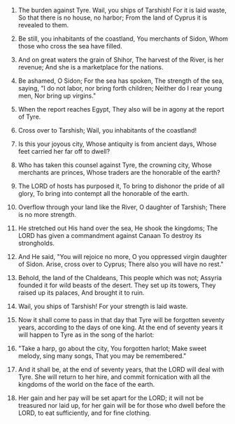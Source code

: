 
1. The burden against Tyre. Wail, you ships of Tarshish! For it is laid waste, So that there is no house, no harbor; From the land of Cyprus it is revealed to them.

2. Be still, you inhabitants of the coastland, You merchants of Sidon, Whom those who cross the sea have filled.

3. And on great waters the grain of Shihor, The harvest of the River, is her revenue; And she is a marketplace for the nations.

4. Be ashamed, O Sidon; For the sea has spoken, The strength of the sea, saying, "I do not labor, nor bring forth children; Neither do I rear young men, Nor bring up virgins."

5. When the report reaches Egypt, They also will be in agony at the report of Tyre.

6. Cross over to Tarshish; Wail, you inhabitants of the coastland!

7. Is this your joyous city, Whose antiquity is from ancient days, Whose feet carried her far off to dwell?

8. Who has taken this counsel against Tyre, the crowning city, Whose merchants are princes, Whose traders are the honorable of the earth?

9. The LORD of hosts has purposed it, To bring to dishonor the pride of all glory, To bring into contempt all the honorable of the earth.

10. Overflow through your land like the River, O daughter of Tarshish; There is no more strength.

11. He stretched out His hand over the sea, He shook the kingdoms; The LORD has given a commandment against Canaan To destroy its strongholds.

12. And He said, "You will rejoice no more, O you oppressed virgin daughter of Sidon. Arise, cross over to Cyprus; There also you will have no rest."

13. Behold, the land of the Chaldeans, This people which was not; Assyria founded it for wild beasts of the desert. They set up its towers, They raised up its palaces, And brought it to ruin.

14. Wail, you ships of Tarshish! For your strength is laid waste.

15. Now it shall come to pass in that day that Tyre will be forgotten seventy years, according to the days of one king. At the end of seventy years it will happen to Tyre as in the song of the harlot:

16. "Take a harp, go about the city, You forgotten harlot; Make sweet melody, sing many songs, That you may be remembered."

17. And it shall be, at the end of seventy years, that the LORD will deal with Tyre. She will return to her hire, and commit fornication with all the kingdoms of the world on the face of the earth.

18. Her gain and her pay will be set apart for the LORD; it will not be treasured nor laid up, for her gain will be for those who dwell before the LORD, to eat sufficiently, and for fine clothing.


